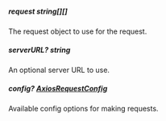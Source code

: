 
##### **request** string[][]
The request object to use for the request.

##### **serverURL?** string
An optional server URL to use.

##### **config?** [AxiosRequestConfig](https://axios-http.com/docs/req_config)
Available config options for making requests.

